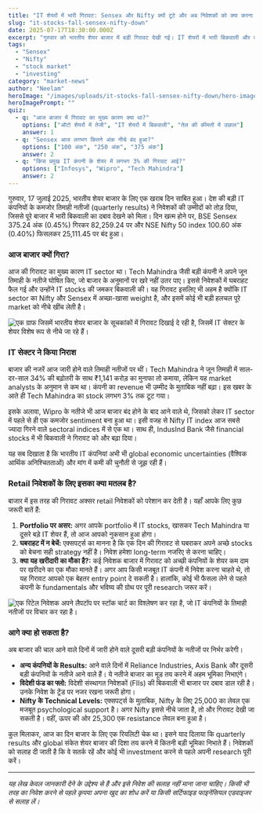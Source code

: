 ```yaml
---
title: "IT शेयरों में भारी गिरावट: Sensex और Nifty क्यों टूटे और अब निवेशकों को क्या करना चाहिए?"
slug: "it-stocks-fall-sensex-nifty-down"
date: 2025-07-17T18:30:00.000Z
excerpt: "गुरुवार को भारतीय शेयर बाजार में बड़ी गिरावट देखी गई। IT शेयरों में भारी बिकवाली और कमजोर तिमाही नतीजों के कारण Sensex और Nifty दोनों लाल निशान में बंद हुए।"
tags:
  - "Sensex"
  - "Nifty"
  - "stock market"
  - "investing"
category: "market-news"
author: "Neelam"
heroImage: "/images/uploads/it-stocks-fall-sensex-nifty-down/hero-image.jpg"
heroImagePrompt: ""
quiz:
  - q: "आज बाजार में गिरावट का मुख्य कारण क्या था?"
    options: ["ऑटो शेयरों में तेजी", "IT शेयरों में बिकवाली", "तेल की कीमतों में उछाल"]
    answer: 1
  - q: "Sensex आज लगभग कितने अंक नीचे बंद हुआ?"
    options: ["100 अंक", "250 अंक", "375 अंक"]
    answer: 2
  - q: "किस प्रमुख IT कंपनी के शेयर में लगभग 3% की गिरावट आई?"
    options: ["Infosys", "Wipro", "Tech Mahindra"]
    answer: 2
---
```


गुरुवार, 17 जुलाई 2025, भारतीय शेयर बाजार के लिए एक खराब दिन साबित हुआ। देश की बड़ी IT कंपनियों के कमजोर तिमाही नतीजों (quarterly results) ने निवेशकों की उम्मीदों को तोड़ दिया, जिससे पूरे बाजार में भारी बिकवाली का दबाव देखने को मिला। दिन खत्म होने पर, BSE Sensex 375.24 अंक (0.45%) गिरकर 82,259.24 पर और NSE Nifty 50 index 100.60 अंक (0.40%) फिसलकर 25,111.45 पर बंद हुआ।

### आज बाजार क्यों गिरा?

आज की गिरावट का मुख्य कारण IT sector था। Tech Mahindra जैसी बड़ी कंपनी ने अपने जून तिमाही के नतीजे घोषित किए, जो बाजार के अनुमानों पर खरे नहीं उतर पाए। इससे निवेशकों में घबराहट फैल गई और उन्होंने IT stocks की जमकर बिकवाली की। यह गिरावट इसलिए भी अहम है क्योंकि IT sector का Nifty और Sensex में अच्छा-खासा weight है, और इसमें कोई भी बड़ी हलचल पूरे market को नीचे खींच लेती है।

![एक ग्राफ जिसमें भारतीय शेयर बाजार के सूचकांकों में गिरावट दिखाई दे रही है, जिसमें IT सेक्टर के शेयर विशेष रूप से नीचे जा रहे हैं।](/images/uploads/it-stocks-fall-sensex-nifty-down/market-decline-chart.png)

### IT सेक्टर ने किया निराश

बाजार की नजरें आज जारी होने वाले तिमाही नतीजों पर थीं। Tech Mahindra ने जून तिमाही में साल-दर-साल 34% की बढ़ोतरी के साथ ₹1,141 करोड़ का मुनाफा तो कमाया, लेकिन यह market analysts के अनुमान से कम था। कंपनी का revenue भी उम्मीद के मुताबिक नहीं बढ़ा। इस खबर के आते ही Tech Mahindra का stock लगभग 3% तक टूट गया।

इसके अलावा, Wipro के नतीजे भी आज बाजार बंद होने के बाद आने वाले थे, जिसको लेकर IT sector में पहले से ही एक कमजोर sentiment बना हुआ था। इसी वजह से Nifty IT index आज सबसे ज्यादा गिरने वाले sectoral indices में से एक था। साथ ही, IndusInd Bank जैसे financial stocks में भी बिकवाली ने गिरावट को और बढ़ा दिया।

यह सब दिखाता है कि भारतीय IT कंपनियां अभी भी global economic uncertainties (वैश्विक आर्थिक अनिश्चितताओं) और मांग में कमी की चुनौती से जूझ रही हैं।

### Retail निवेशकों के लिए इसका क्या मतलब है?

बाजार में इस तरह की गिरावट अक्सर retail निवेशकों को परेशान कर देती है। यहाँ आपके लिए कुछ जरूरी बातें हैं:

1.  **Portfolio पर असर:** अगर आपके portfolio में IT stocks, खासकर Tech Mahindra या दूसरे बड़े IT शेयर हैं, तो आज आपको नुकसान हुआ होगा।
2.  **घबराहट में न बेचें:** एक्सपर्ट्स का मानना है कि एक दिन की गिरावट से घबराकर अपने अच्छे stocks को बेचना सही strategy नहीं है। निवेश हमेशा long-term नजरिए से करना चाहिए।
3.  **क्या यह खरीदारी का मौका है?:** कई निवेशक बाजार में गिरावट को अच्छी कंपनियों के शेयर कम दाम पर खरीदने का एक मौका मानते हैं। अगर आप किसी मजबूत IT कंपनी में निवेश करना चाहते थे, तो यह गिरावट आपको एक बेहतर entry point दे सकती है। हालांकि, कोई भी फैसला लेने से पहले कंपनी के fundamentals और भविष्य की ग्रोथ पर पूरी research जरूर करें।

![एक रिटेल निवेशक अपने लैपटॉप पर स्टॉक चार्ट का विश्लेषण कर रहा है, जो IT कंपनियों के तिमाही नतीजों पर विचार कर रहा है।](/images/uploads/it-stocks-fall-sensex-nifty-down/investor-analyzing-results.png)

### आगे क्या हो सकता है?

अब बाजार की चाल आने वाले दिनों में जारी होने वाले दूसरी बड़ी कंपनियों के नतीजों पर निर्भर करेगी।

*   **अन्य कंपनियों के Results:** आने वाले दिनों में Reliance Industries, Axis Bank और दूसरी बड़ी कंपनियों के नतीजे आने वाले हैं। ये नतीजे बाजार का मूड तय करने में अहम भूमिका निभाएंगे।
*   **विदेशी फंड का फ्लो:** विदेशी संस्थागत निवेशकों (FIIs) की बिकवाली भी बाजार पर दबाव डाल रही है। उनके निवेश के ट्रेंड पर नजर रखना जरूरी होगा।
*   **Nifty के Technical Levels:** एक्सपर्ट्स के मुताबिक, Nifty के लिए 25,000 का लेवल एक मजबूत psychological support है। अगर Nifty इससे नीचे जाता है, तो और गिरावट देखी जा सकती है। वहीं, ऊपर की ओर 25,300 एक resistance लेवल बना हुआ है।

कुल मिलाकर, आज का दिन बाजार के लिए एक रियलिटी चेक था। इसने याद दिलाया कि quarterly results और global संकेत शेयर बाजार की दिशा तय करने में कितनी बड़ी भूमिका निभाते हैं। निवेशकों को सलाह दी जाती है कि वे सतर्क रहें और कोई भी investment करने से पहले अपनी research पूरी करें।

---
*यह लेख केवल जानकारी देने के उद्देश्य से है और इसे निवेश की सलाह नहीं माना जाना चाहिए। किसी भी तरह का निवेश करने से पहले कृपया अपना खुद का शोध करें या किसी सर्टिफाइड फाइनेंसियल एडवाइजर से सलाह लें।*